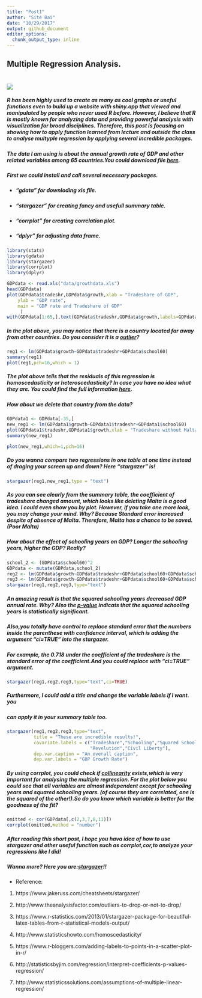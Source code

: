 ```yaml
---
title: "Post1"
author: "Site Bai"
date: "10/29/2017"
output: github_document
editor_options: 
  chunk_output_type: inline
---
```

## Multiple Regression Analysis.

# ![](https://imgs.xkcd.com/comics/correlation.png)

##### R has been highly used to create as many as cool graphs or useful functions even to build up a website with shiny.app that viewed and manipulated by people who never used R before. However, I believe that R is mostly known for analyzing data and providing powerful analysis with visualization for broad disciplines.  Therefore, this post is focusing on showing how to apply function learned from lecture and outside the class to analyse multyple regression by applying several incredible packages.
##### The data I am using is about the annual growth rate of GDP and other related variables among 65 countries.You could download file  [here](https://docs.google.com/a/berkeley.edu/spreadsheets/d/1D1sCu_JMKKtHhMOQeI7R6sYD-33XYMQsrAsXcSR8XtY/edit?usp=sharing).

##### First we could install and call several necessary packages. 
* ##### "gdata" for downloding xls file.
* ##### "stargazer" for creating fancy and usefull summary table. 
* ##### "corrplot" for creating correlation plot.
* ##### "dplyr" for adjusting data frame. 

```r
library(stats)
library(gdata)
library(stargazer)
library(corrplot)
library(dplyr)
```

```r
GDPdata <- read.xls("data/growthdata.xls")
head(GDPdata)
plot(GDPdata$tradeshr,GDPdata$growth,xlab = "Tradeshare of GDP",
    ylab = "GDP rate",
    main = "GDP rate and Tradeshare of GDP"
     )
with(GDPdata[1:65,],text(GDPdata$tradeshr,GDPdata$growth,labels=GDPdata$country[1:65]))

```


##### In the plot above, you may notice that there is a country located far away from other countries. Do you consider it is a [outlier](http://www.theanalysisfactor.com/outliers-to-drop-or-not-to-drop/)?

```r
reg1 <- lm(GDPdata$growth~GDPdata$tradeshr+GDPdata$school60)
summary(reg1)
plot(reg1,pch=16,which = 1)

```

##### The plot above tells that the residuals of this regression is homoscedasticity or heteroscedasticity? In case you have no idea what they are. You could find the full information [here](http://www.statisticshowto.com/homoscedasticity/).


##### How about we delete that country from the data?
```r
GDPdata1 <- GDPdata[-35,]
new_reg1 <- lm(GDPdata1$growth~GDPdata1$tradeshr+GDPdata1$school60)
plot(GDPdata1$tradeshr,GDPdata1$growth,xlab = "Tradeshare without Malta",ylab = "GDP growth rate without Malta", main = "GDP rate and Tradeshare of GDP without Malta")
summary(new_reg1)
```


```r
plot(new_reg1,which=1,pch=16)
```

##### Do you wanna compare two regressions in one table at one time instead of draging your screen up and down? Here "stargazer" is! 
```r
stargazer(reg1,new_reg1,type = "text")
```

##### As you can see clearly from the summary table, the coefficient of tradeshare changed amount, which looks like deleting Malta is a good idea. I could even show you by plot. However, if you take one more look, you may change your mind. Why? Because Standard error increased despite of absence of Malta. Therefore, Malta has a chance to be saved. (Poor Malta)


##### How about the effect of schooling years on GDP? Longer the schooling years, higher the GDP? Really?
```r

school_2 <- (GDPdata$school60)^2
GDPdata <- mutate(GDPdata,school_2)
reg2 <- lm(GDPdata$growth~GDPdata$tradeshr+GDPdata$school60+GDPdata$school_2)
reg3 <- lm(GDPdata$growth~GDPdata$tradeshr+GDPdata$school60+GDPdata$school_2+GDPdata$revc+GDPdata$civil)
stargazer(reg1,reg2,reg3,type="text")
```
##### An amazing result is that the squared schooling years decreased GDP annual rate. Why? Also the [p-value](http://statisticsbyjim.com/regression/interpret-coefficients-p-values-regression/) indicats that the squared schooling years is statistically significant. 


##### Also,you totally have control to replace standard error that the numbers inside the parenthese with confidence interval, which is adding the argument "ci=TRUE" into the stargazer.
##### For example, the 0.718 under the coefficient of the tradeshare is the standard error of the coefficient.And you could replace with "ci=TRUE" argument. 

```r
stargazer(reg1,reg2,reg3,type="text",ci=TRUE)
```
##### Furthermore, I could add a title and change the variable labels if I want. you 
##### can apply it in your summary table too.

```r
stargazer(reg1,reg2,reg3,type="text",
          title = "These are incredible results!",
          covariate.labels = c("Tradeshare","Schooling","Squared Schooling",
                               "Revelution","Civil Liberty"),
          dep.var.caption = "An overall caption",
          dep.var.labels = "GDP Growth Rate")

```

##### By using corrplot, you could check if [collinearity](https://onlinecourses.science.psu.edu/stat501/node/344) exists,which is very important for analysing the multiple regression. For the plot below you could see that all variables are almost independent except for schooling years and squared schooling years. (of course they are correlated, one is the squared of the other!).So do you know which variable is better for the goodness of the fit? 
```r
omitted <- cor(GDPdata[,c(2,3,7,8,11)])
corrplot(omitted,method = "number")
```

##### After reading this short post, I hope you hava idea of how to use stargazer and other useful function such as corrplot,cor,to analyze your regressions like I did!


##### Wanna more? Here you are:[stargazer](https://www.r-statistics.com/2013/01/stargazer-package-for-beautiful-latex-tables-from-r-statistical-models-output/)!!






*  Reference: 
1. https://www.jakeruss.com/cheatsheets/stargazer/

2. http://www.theanalysisfactor.com/outliers-to-drop-or-not-to-drop/

3. https://www.r-statistics.com/2013/01/stargazer-package-for-beautiful-latex-tables-from-r-statistical-models-output/

4. http://www.statisticshowto.com/homoscedasticity/

5. https://www.r-bloggers.com/adding-labels-to-points-in-a-scatter-plot-in-r/

6. http://statisticsbyjim.com/regression/interpret-coefficients-p-values-regression/

7. http://www.statisticssolutions.com/assumptions-of-multiple-linear-regression/




